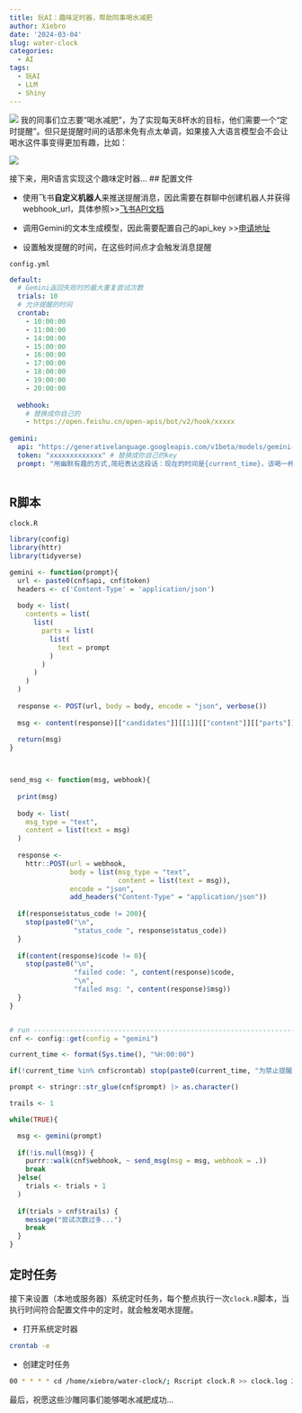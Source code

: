 ```yaml
---
title: 玩AI：趣味定时器，帮助同事喝水减肥
author: Xiebro
date: '2024-03-04'
slug: water-clock
categories:
  - AI
tags:
  - 玩AI
  - LLM
  - Shiny
---
```


![](images/chat.png)
我的同事们立志要“喝水减肥”，为了实现每天8杯水的目标，他们需要一个“定时提醒”。但只是提醒时间的话那未免有点太单调，如果接入大语言模型会不会让喝水这件事变得更加有趣，比如：

![](images/screenshot-20240309-135913.png)

接下来，用R语言实现这个趣味定时器...
## 配置文件

- 使用飞书**自定义机器人**来推送提醒消息，因此需要在群聊中创建机器人并获得webhook_url，具体参照>>[飞书API文档](https://open.feishu.cn/document/client-docs/bot-v3/add-custom-bot)

- 调用Gemini的文本生成模型，因此需要配置自己的api_key >>[申请地址](https://aistudio.google.com/app/apikey)

- 设置触发提醒的时间，在这些时间点才会触发消息提醒

  
`config.yml`
```yaml
default:
  # Gemini返回失败时的最大重复尝试次数
  trials: 10
  # 允许提醒的时间
  crontab:
    - 10:00:00
    - 11:00:00
    - 14:00:00
    - 15:00:00
    - 16:00:00
    - 17:00:00
    - 18:00:00
    - 19:00:00
    - 20:00:00
    
  webhook: 
    # 替换成你自己的
    - https://open.feishu.cn/open-apis/bot/v2/hook/xxxxx 
    
gemini:
  api: "https://generativelanguage.googleapis.com/v1beta/models/gemini-pro:generateContent?key="
  token: "xxxxxxxxxxxxx" # 替换成你自己的key
  prompt: "用幽默有趣的方式,简短表达这段话：现在的时间是{current_time}，该喝一杯水了"
  
```

## R脚本
`clock.R`
```r
library(config)
library(httr)
library(tidyverse)

gemini <- function(prompt){
  url <- paste0(cnf$api, cnf$token)
  headers <- c('Content-Type' = 'application/json')
  
  body <- list(
    contents = list(
      list(
        parts = list(
          list(
            text = prompt
          )
        )
      )
    )
  )
  
  response <- POST(url, body = body, encode = "json", verbose())
  
  msg <- content(response)[["candidates"]][[1]][["content"]][["parts"]][[1]][["text"]]
  
  return(msg)
}



send_msg <- function(msg, webhook){
  
  print(msg)
  
  body <- list(
    msg_type = "text",
    content = list(text = msg)
  )
  
  response <-
    httr::POST(url = webhook,
               body = list(msg_type = "text",
                           content = list(text = msg)),
               encode = "json",
               add_headers("Content-Type" = "application/json"))
  
  if(response$status_code != 200){
    stop(paste0("\n",
                "status_code ", response$status_code))
  }
  
  if(content(response)$code != 0){
    stop(paste0("\n",
                "failed code: ", content(response)$code,
                "\n",
                "failed msg: ", content(response)$msg))
  }
}


# run --------------------------------------------------------------------------
cnf <- config::get(config = "gemini")

current_time <- format(Sys.time(), "%H:00:00")

if(!current_time %in% cnf$crontab) stop(paste0(current_time, "为禁止提醒时段..."))

prompt <- stringr::str_glue(cnf$prompt) |> as.character()

trails <- 1

while(TRUE){

  msg <- gemini(prompt)
  
  if(!is.null(msg)) {
    purrr::walk(cnf$webhook, ~ send_msg(msg = msg, webhook = .))
    break
  }else(
    trials <- trials + 1
  )
 
  if(trials > cnf$trails) {
    message("尝试次数过多...")
    break
  }
}
```

## 定时任务

接下来设置（本地或服务器）系统定时任务，每个整点执行一次`clock.R`脚本，当执行时间符合配置文件中的定时，就会触发喝水提醒。

- 打开系统定时器
```bash
crontab -e 
```
- 创建定时任务
```bash
00 * * * * cd /home/xiebro/water-clock/; Rscript clock.R >> clock.log 2>&1
```

最后，祝愿这些沙雕同事们能够喝水减肥成功...

